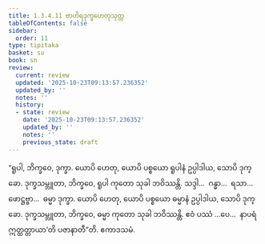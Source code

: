 ```yaml
---
title: 1.3.4.11 ဗာဟိရဒုက္ခဟေတုသုတ္တ
tableOfContents: false
sidebar:
  order: 11
type: tipitaka
basket: su
book: sn
review:
  current: review
  updated: '2025-10-23T09:13:57.236352'
  updated_by: ''
  notes: ''
  history:
  - state: review
    date: '2025-10-23T09:13:57.236352'
    updated_by: ''
    notes: ''
    previous_state: draft
---
```



<ReviewStatus review={frontmatter.review} showDetails={true} />

<HypothesisAnnotation frontmatter={frontmatter} />

<DynamicBreadcrumb />

<Division number="144" book="sn" e="ch" v="18" p="300">

<Paragraph number="803" book="sn">
“ရူပါ, ဘိက္ခဝေ, ဒုက္ခာ. ယောပိ ဟေတု, ယောပိ ပစ္စယော ရူပါနံ ဥပ္ပါဒါယ, သောပိ ဒုက္ခော. ဒုက္ခသမ္ဘူတာ, ဘိက္ခဝေ, ရူပါ ကုတော သုခါ ဘဝိဿန္တိ. သဒ္ဒါ…  ဂန္ဓာ…  ရသာ…  ဖောဋ္ဌဗ္ဗာ…  ဓမ္မာ ဒုက္ခာ. ယောပိ ဟေတု, ယောပိ ပစ္စယော ဓမ္မာနံ ဥပ္ပါဒါယ, သောပိ ဒုက္ခော. ဒုက္ခသမ္ဘူတာ, ဘိက္ခဝေ, ဓမ္မာ ကုတော သုခါ ဘဝိဿန္တိ. ဧဝံ ပဿံ …ပေ…  နာပရံ ဣတ္ထတ္တာယာ’တိ ပဇာနာတီ”တိ.

</Paragraph>
</Division>

<Paragraph number="804" type="center" book="sn">
ဧကာဒသမံ.
</Paragraph>